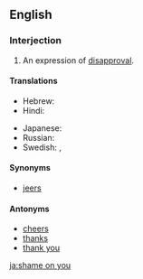 ==English==

===Interjection===
{{en-interj|head=[[shame]] [[on]] [[you]]}}

# An expression of [[disapproval]].

====Translations====
{{trans-top|expression of disapproval}}
* Hebrew: {{t-|he|התבייש לך|tr=hitbayésh lekhá|sc=Hebr}}
* Hindi: {{t-|hi|शर्म|tr=śarm|sc=Deva}}
{{trans-mid}}
* Japanese: {{t-|ja|恥を知れ|tr=はじをしれ, hajioshire|sc=Jpan}}
* Russian: {{t-|ru|как вам не стыдно!|tr=kak vam ne stýdno!|sc=Cyrl}}
* Swedish: {{t-|sv|fy skäms}}, {{t-|sv|skäms på dig}}
{{trans-bottom}}

====Synonyms====
* [[jeers]]

====Antonyms====
* [[cheers]]
* [[thanks]]
* [[thank you]]

[[ja:shame on you]]